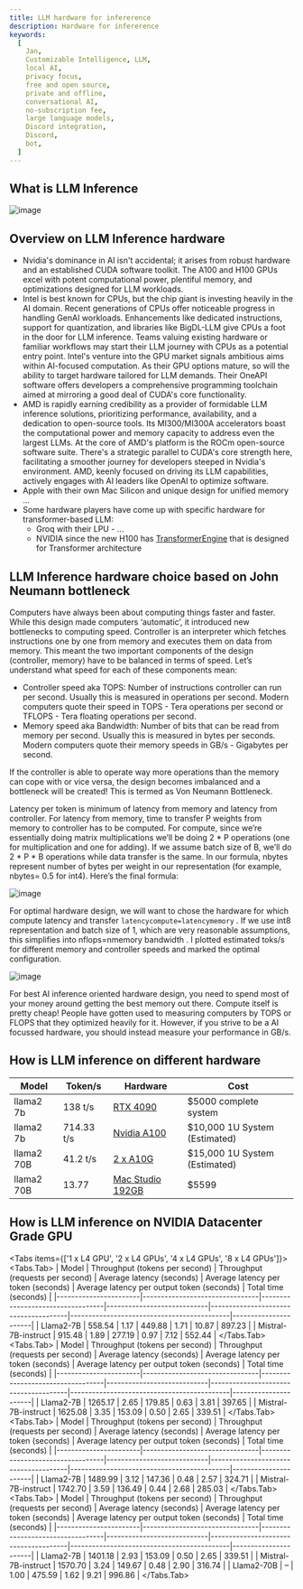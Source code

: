 ```yaml
---
title: LLM hardware for infererence
description: Hardware for infererence
keywords:
  [
    Jan,
    Customizable Intelligence, LLM,
    local AI,
    privacy focus,
    free and open source,
    private and offline,
    conversational AI,
    no-subscription fee,
    large language models,
    Discord integration,
    Discord,
    bot,
  ]
---
```



## What is LLM Inference

![image](../_assets/overview-inference-1.png)

## Overview on LLM Inference hardware
- Nvidia's dominance in AI isn't accidental; it arises from robust hardware and an established CUDA software toolkit. The A100 and H100 GPUs excel with potent computational power, plentiful memory, and optimizations designed for LLM workloads.
- Intel is best known for CPUs, but the chip giant is investing heavily in the AI domain.  Recent generations of CPUs offer noticeable progress in handling GenAI workloads. Enhancements like dedicated instructions, support for quantization, and libraries like BigDL-LLM give CPUs a foot in the door for LLM inference. Teams valuing existing hardware or familiar workflows may start their LLM journey with CPUs as a potential entry point.
Intel's venture into the GPU market signals ambitious aims within AI-focused computation. As their GPU options mature, so will the ability to target hardware tailored for LLM demands.  Their OneAPI software offers developers a comprehensive programming toolchain aimed at mirroring a good deal of CUDA's core functionality.
- AMD is rapidly earning credibility as a provider of formidable LLM inference solutions, prioritizing performance, availability, and a dedication to open-source tools. Its MI300/MI300A accelerators boast the computational power and memory capacity to address even the largest LLMs.
At the core of AMD's platform is the ROCm open-source software suite. There's a  strategic parallel to CUDA's core strength here, facilitating a smoother journey for developers steeped in Nvidia's environment. AMD, keenly focused on driving its LLM capabilities, actively engages with AI leaders like OpenAI to optimize software.
- Apple with their own Mac Silicon and unique design for unified memory ...
- Some hardware players have come up with specific hardware for transformer-based LLM:
  - Groq with their LPU - ...
  - NVIDIA since the new H100 has [TransformerEngine](https://blogs.nvidia.com/blog/h100-transformer-engine/) that is designed for Transformer architecture

## LLM Inference hardware choice based on John Neumann bottleneck
Computers have always been about computing things faster and faster. While this design made computers ‘automatic’, it introduced new bottlenecks to computing speed. Controller is an interpreter which fetches instructions one by one from memory and executes them on data from memory. This meant the two important components of the design (controller, memory) have to be balanced in terms of speed. Let’s understand what speed for each of these components mean:
- Controller speed aka TOPS: Number of instructions controller can run per second. Usually this is measured in operations per second. Modern computers quote their speed in TOPS - Tera operations per second or TFLOPS - Tera floating operations per second.
- Memory speed aka Bandwidth: Number of bits that can be read from memory per second. Usually this is measured in bytes per seconds. Modern computers quote their memory speeds in GB/s - Gigabytes per second.

If the controller is able to operate way more operations than the memory can cope with or vice versa, the design becomes imbalanced and a bottleneck will be created! This is termed as Von Neumann Bottleneck.

Latency per token is minimum of latency from memory and latency from controller. For latency from memory, time to transfer P weights from memory to controller has to be computed. For compute, since we’re essentially doing matrix multiplications we’ll be doing 2 * P operations (one for multiplication and one for adding). If we assume batch size of B, we’ll do 2 * P * B operations while data transfer is the same. In our formula, nbytes
 represent number of bytes per weight in our representation (for example, nbytes= 0.5 for int4). Here’s the final formula:

![image](../_assets/overview-inference-2.png)

For optimal hardware design, we will want to chose the hardware for which compute latency and transfer `latencycompute=latencymemory` . If we use int8 representation and batch size of 1, which are very reasonable assumptions, this simplifies into nflops=nmemory bandwidth
. I plotted estimated toks/s for different memory and controller speeds and marked the optimal configuration.

![image](../_assets/overview-inference-3.png)

For best AI inference oriented hardware design, you need to spend most of your money around getting the best memory out there. Compute itself is pretty cheap! People have gotten used to measuring computers by TOPS or FLOPS that they optimized heavily for it. However, if you strive to be a AI focussed hardware, you should instead measure your performance in GB/s.

## How is LLM inference on different hardware
| Model | Token/s | Hardware | Cost 
|-------|---------|----------|------
| llama2 7b  | 138 t/s | [RTX 4090](https://www.hardware-corner.net/guides/computer-to-run-llama-ai-model/) | $5000 complete system
| llama2 7b | 714.33 t/s | [Nvidia A100](https://github.com/vllm-project/vllm/discussions/275) | $10,000 1U System (Estimated)
| llama2 70B | 41.2 t/s | [2 x A10G](https://octoml.ai/blog/making-the-llama-2-herd-work-for-you-on-octoai/) | $15,000 1U System (Estimated)
| llama2 70B | 13.77 | [Mac Studio 192GB](https://blog.gopenai.com/how-to-deploy-llama-2-as-api-on-mac-studio-m2-ultra-and-enable-remote-api-access-7c4e6423b2dd) | $5599


## How is LLM inference on NVIDIA Datacenter Grade GPU
<Tabs items={['1 x L4 GPU', '2 x L4 GPUs', '4 x L4 GPUs', '8 x L4 GPUs']}>
  <Tabs.Tab>
  | Model                 | Throughput (tokens per second) | Throughput (requests per second) | Average latency (seconds) | Average latency per token (seconds) | Average latency per output token (seconds) | Total time (seconds) |
  |-----------------------|--------------------------------|----------------------------------|----------------------------|--------------------------------------|--------------------------------------------|----------------------|
  | Llama2-7B             | 558.54                         | 1.17                             | 449.88                     | 1.71                                 | 10.87                                      | 897.23               |
  | Mistral-7B-instruct   | 915.48                         | 1.89                             | 277.19                     | 0.97                                 | 7.12                                       | 552.44               |
  </Tabs.Tab>
  <Tabs.Tab>
  | Model                 | Throughput (tokens per second) | Throughput (requests per second) | Average latency (seconds) | Average latency per token (seconds) | Average latency per output token (seconds) | Total time (seconds) |
  |-----------------------|--------------------------------|----------------------------------|----------------------------|--------------------------------------|--------------------------------------------|----------------------|
  | Llama2-7B             | 1265.17 |	2.65 |	179.85	| 0.63 |	3.81 |	397.65               |
  | Mistral-7B-instruct   | 1625.08	| 3.35 |	153.09 |	0.50 |	2.65 |	339.51               |
  </Tabs.Tab>
  <Tabs.Tab>
  | Model                 | Throughput (tokens per second) | Throughput (requests per second) | Average latency (seconds) | Average latency per token (seconds) | Average latency per output token (seconds) | Total time (seconds) |
  |-----------------------|--------------------------------|----------------------------------|----------------------------|--------------------------------------|--------------------------------------------|----------------------|
  | Llama2-7B             | 1489.99 |	3.12 |	147.36 |	0.48 |	2.57 |	324.71               |
  | Mistral-7B-instruct   | 1742.70 |	3.59 |	136.49 |	0.44 |	2.68 |	285.03               |
  </Tabs.Tab>
  <Tabs.Tab>
  | Model                 | Throughput (tokens per second) | Throughput (requests per second) | Average latency (seconds) | Average latency per token (seconds) | Average latency per output token (seconds) | Total time (seconds) |
  |-----------------------|--------------------------------|----------------------------------|----------------------------|--------------------------------------|--------------------------------------------|----------------------|
  | Llama2-7B             | 1401.18 |	2.93 |	153.09 |	0.50 |	2.65 |	339.51               |
  | Mistral-7B-instruct   | 1570.70 |	3.24 |	149.67 |	0.48 |	2.90 |	316.74               |
  | Llama2-70B |	– |	1.00 |	475.59 |	1.62 |	9.21 |	996.86 |
  </Tabs.Tab>
</Tabs>